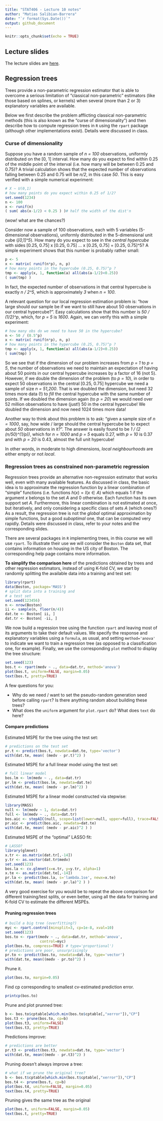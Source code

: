 ```yaml
---
title: "STAT406 - Lecture 10 notes"
author: "Matias Salibian-Barrera"
date: "`r format(Sys.Date())`"
output: github_document
---
```


```r
knitr::opts_chunk$set(echo = TRUE)
```


## Lecture slides

The lecture slides are [here](STAT406-17-lecture-10-preliminary.pdf).

## Regression trees 

Trees provide a non-parametric regression estimator that is
able to overcome a serious limitation of "classical non-parametric"
estimators (like those based on splines, or kernels) 
when several (more than 2 or 3) explanatory variables are
available. 

Below we first describe the problem afflicting classical 
non-parametric methods (this is also known as the "curse of dimensionality")
and then describe how to compute regression trees in `R` using the
`rpart` package (although other implementations exist). 
Details were discussed in class. 

### Curse of dimensionality

Suppose  you have a random sample of *n = 100* observations,
uniformly distributed on the [0, 1] interval. How many do you 
expect to find within 0.25 of the middle point of the
interval (i.e. how many will be between 0.25 and 0.75)?
A trivial calculation shows that the expected number of
observations falling between 0.25 and 0.75 will be *n/2*,
in this case *50*. This is easy verified with a simple
numerical experiment:
```r
# X ~ U(0,1)
# how many points do you expect within 0.25 of 1/2?
set.seed(1234)
n <- 100
x <- runif(n)
( sum( abs(x-1/2) < 0.25 ) )# half the width of the dist'n
```
(wow! what are the chances?)

Consider now a sample of 100 observations, each with 
5 variables (5-dimensional observations), 
uniformly distributed in the 5-dimensional unit cube 
(*[0,1]^5*). How many do you expect to see in the
*central hypercube* with sides [0.25, 0.75] x [0.25, 0.75] ... 
x [0.25, 0.75] = [0.25, 0.75]^5? A simple experiment shows
that this number is probably rather small:
```r
p <- 5
x <- matrix( runif(n*p), n, p)
# how many points in the hypercube (0.25, 0.75)^p ?
tmp <- apply(x, 1, function(a) all(abs(a-1/2)<0.25))
( sum(tmp) )
```
In fact, the expected number of observations 
in that central hypercube is exactly *n / 2^5*, 
which is approximately *3* when *n = 100*. 

A relevant question for our local regression estimation
problem is: "how large should our sample be if we want
to still have about 50 observations in our central hypercube?". 
Easy calculations show that this number is *50 / (1/2)^p*,
which, for *p = 5* is *1600*. Again, we can verify
this with a simple experiment:
```r
# how many obs do we need to have 50 in the hypercube?
n <- 50 / (0.5^p)
x <- matrix( runif(n*p), n, p)
# how many points in the hypercube (0.25, 0.75)^p ?
tmp <- apply(x, 1, function(a) all(abs(a-1/2)<0.25))
( sum(tmp) )
```
So we see that if the dimension of our problem increases 
from *p = 1* to *p = 5*, the number of observations we 
need to maintain an expectation of having about 50 points
in our central hypercube increases by a factor of 16 (not 5).
However, if we  double the dimension of the problem (to *p = 10*), in order to expect
50 observations in the central [0.25, 0.75] hypercube
we need a sample of size *n = 51,200*. That is we
doubled the dimension, but need 32 times more data (!)
to *fill* the central hypercube with the same number of points. 
If we doubled the dimension again (to *p = 20*) we would need over 
52 million observations
to have (just!) 50 in the central hypercube! We doubled the
dimension and now need 1024 times more data! 

Another way to think about this problem is to 
ask: "given a sample size of *n = 1000*, say, how wide / large
should the central hypercube be to expect 
about *50* observations in it?". The answer is
easily found to be *1 / (2 (n/50)^(1/p))*, which for 
*n = 1000* and *p = 5* equals 0.27, with 
*p = 10* is 0.37 and with *p = 20* is 
0.43, almost the full unit hypercube!

In other words, in moderate to high dimensions,
*local neighbourhoods* are either empty
or not *local*.

<!-- ```{r curse.3, fig.width=5, fig.height=5, message=FALSE, warning=FALSE} -->
<!-- # how wide should the hypercube be to get 50 neighbours -->
<!-- # with sample of 1000 points? -->
<!-- n <- 1000 -->
<!-- p <- 20 -->
<!-- ( h <- 1 / ((n / 50)^(1/p) * 2) ) -->
<!-- # the sides of the "central hypercube" should be: -->
<!-- ( c(0.50 - h, 0.50 + h) ) -->
<!-- # verify it with a single sample: -->
<!-- x <- matrix( runif(n*p), n, p) -->
<!-- # how many points in the hypercube (0.25, 0.75)^p ? -->
<!-- tmp <- apply(x, 1, h=h, function(a,h) all(abs(a-1/2)<h)) -->
<!-- ( sum(tmp) ) -->
<!-- ``` -->

### Regression trees as constrained non-parametric regression

Regression trees provide an alternative non-regression
estimator that works well, even with many available features. 
As discussed in class, the basic idea is to approximate the
regression function by a linear combination of "simple" 
functions (i.e. functions $h(x) = I( x \in A )$ which equals
1 if the argument *x* belongs to the set *A* and 0 otherwise. 
Each function has its own support set *A*. Furthermore, 
this linear combination is not estimated at once, but
iteratively, and only considering a specific class of
sets *A* (which ones?) As a result, the regression tree
is not the *global* optimal approximation by simple functions, 
but a good *suboptimal* one, that can be computed very rapidly.
Details were discussed in class, refer to your notes and
the corresponding slides.

There are several packages in `R` implementing trees,
in this course we will use `rpart`. To illustrate their
use we will consider the `Boston` data set, that contains
information on housing in the US city of Boston. The 
corresponding help page contains more information. 

**To simplify the comparison here** of the predictions obtained
by trees and other regression estimators, instead of using
K-fold CV, we start by randomly splitting the 
available data into a training and test set:
```r
library(rpart)
data(Boston, package='MASS')
# split data into a training and
# a test set
set.seed(123456) 
n <- nrow(Boston)
ii <- sample(n, floor(n/4))
dat.te <- Boston[ ii, ]
dat.tr <- Boston[ -ii, ]
```

We now build a regression tree using the function `rpart` and leaving most of 
its arguments to take their
default values. We specify the response and explanatory variables using
a `formula`, as usual, and setting  `method='anova'` to indicate we
want to train a regression tree (as opposed to a classification one, for example).
Finally, we use the corresponding `plot` method to display the tree
structure:

<!-- # ```{r tree2, fig.width=6, fig.height=6, message=FALSE, warning=FALSE} -->
<!-- # set.seed(123) -->
<!-- # bos.t <- rpart(medv ~ ., data=dat.tr, method='anova') -->
<!-- # plot(bos.t, uniform=TRUE, margin=0.05) -->
<!-- # text(bos.t, pretty=TRUE) -->
<!-- # ``` -->
<!-- Another plot? -->
```r
set.seed(123)
bos.t <- rpart(medv ~ ., data=dat.tr, method='anova')
plot(bos.t, uniform=FALSE, margin=0.05)
text(bos.t, pretty=TRUE)
```

A few questions for you:

* Why do we need / want to set the pseudo-random generation seed before calling `rpart`? Is there anything random about building these trees?
* What does the `uniform` argument for `plot.rpart` do? What does `text` do here? 

#### Compare predictions 

Estimated MSPE for the tree using the test set:
```r
# predictions on the test set
pr.t <- predict(bos.t, newdata=dat.te, type='vector')
with(dat.te, mean( (medv - pr.t)^2) )
```
Estimated MSPE for a full linear model using the test set:
```r
# full linear model
bos.lm <- lm(medv ~ ., data=dat.tr)
pr.lm <- predict(bos.lm, newdata=dat.te)
with(dat.te, mean( (medv - pr.lm)^2) )
```
Estimated MSPE for a linear model constructed via stepwise:
```r
library(MASS)
null <- lm(medv ~ 1, data=dat.tr)
full <- lm(medv ~ ., data=dat.tr)
bos.aic <- stepAIC(null, scope=list(lower=null, upper=full), trace=FALSE)
pr.aic <- predict(bos.aic, newdata=dat.te)
with(dat.te, mean( (medv - pr.aic)^2 ) )
```
Estimated MSPE of the "optimal" LASSO fit:
```r
# LASSO?
library(glmnet)
x.tr <- as.matrix(dat.tr[,-14])
y.tr <- as.vector(dat.tr$medv)
set.seed(123)
bos.la <- cv.glmnet(x=x.tr, y=y.tr, alpha=1)
x.te <- as.matrix(dat.te[,-14])
pr.la <- predict(bos.la, s='lambda.1se', newx=x.te)
with(dat.te, mean( (medv - pr.la)^2 ) )
```

A very good exercise for you would be to repeat the above comparison for
different training/test splits, or even better, using all the data for
training and K-fold CV to estimate the different MSPEs. 

#### Pruning regression trees

```r
# build a big tree (overfitting?)
myc <- rpart.control(minsplit=3, cp=1e-8, xval=10)
set.seed(123)
bos.to <- rpart(medv ~ ., data=dat.tr, method='anova',
                control=myc)
plot(bos.to, compress=TRUE) # type='proportional')
# predictions are poor, unsurprisingly
pr.to <- predict(bos.to, newdata=dat.te, type='vector')
with(dat.te, mean((medv - pr.to)^2) )
```

Prune it. 

```r
plot(bos.to, margin=0.05)
```

Find cp corresponding to smallest cv-estimated
prediction error.
```r
printcp(bos.to)
```

Prune and plot prunned tree:

```r
b <- bos.to$cptable[which.min(bos.to$cptable[,"xerror"]),"CP"]
bos.t3 <- prune(bos.to, cp=b)
plot(bos.t3, uniform=FALSE)
text(bos.t3, pretty=TRUE)
```

Predictions improve:
```r
# predictions are better
pr.t3 <- predict(bos.t3, newdata=dat.te, type='vector')
with(dat.te, mean((medv - pr.t3)^2) )
```
Pruning doesn't always improve a tree:

```r
# what if we prune the original tree?
b <- bos.t$cptable[which.min(bos.t$cptable[,"xerror"]),"CP"]
bos.t4 <- prune(bos.t, cp=b)
plot(bos.t4, uniform=FALSE, margin=0.05)
text(bos.t4, pretty=TRUE)
```

Pruning gives the same tree as the original

```r
plot(bos.t, uniform=FALSE, margin=0.05)
text(bos.t, pretty=TRUE)
```

<!-- Sanity check: -->
<!-- ```{r prune7, fig.width=6, fig.height=6, message=FALSE, warning=FALSE} -->
<!-- pr.t4 <- predict(bos.t4, newdata=dat.te, type='vector') -->
<!-- with(dat.te, mean((medv - pr.t4)^2) ) -->
<!-- # same tree, really -->
<!-- with(dat.te, mean((medv - pr.t)^2) ) -->
<!-- ``` -->

